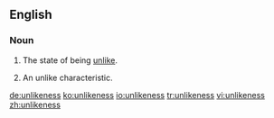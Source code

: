 ==English==
===Noun===
{{en-noun|es|-}}
#{{uncountable}} The state of being [[unlike]].
#{{countable}} An unlike characteristic.

[[de:unlikeness]]
[[ko:unlikeness]]
[[io:unlikeness]]
[[tr:unlikeness]]
[[vi:unlikeness]]
[[zh:unlikeness]]